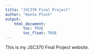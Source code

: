 ```yaml
---
title: "JSC370 Final Project"
author: "Kenta Ploch"
output: 
    html_document:
        toc: TRUE
        toc_float: TRUE
---
```


This is my JSC370 Final Project website.